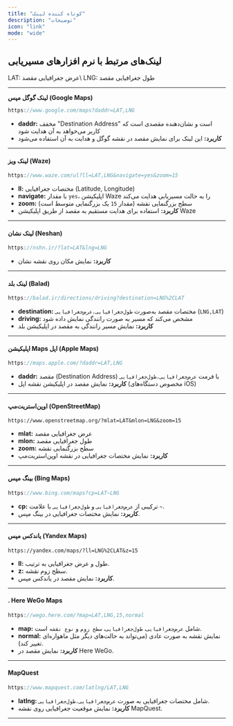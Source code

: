 ```yaml
---
title: "کوتاه کننده لینک"
description: "توضیحات"
icon: "link"
mode: "wide"
---
```



## لینک‌های مرتبط با نرم افزارهای مسیریابی

<Info>
  LAT: عرض جغرافیایی مقصد\
  LNG: طول جغرافیایی مقصد
</Info>

---

**لینک گوگل مپس (Google Maps)**

```javascript
https://www.google.com/maps?daddr=LAT,LNG
```

- **daddr:** مخفف "Destination Address" است و نشان‌دهنده مقصدی است که کاربر می‌خواهد به آن هدایت شود
- **کاربرد:** این لینک برای نمایش مقصد در نقشه گوگل و هدایت به آن استفاده می‌شود

---

#### **لینک ویز (Waze)**

```javascript
https://www.waze.com/ul?ll=LAT,LNG&navigate=yes&zoom=15 
```

- **ll:** مختصات جغرافیایی (Latitude, Longitude)
- **navigate:** با مقدار `yes`، اپلیکیشن Waze را به حالت مسیریابی هدایت می‌کند
- **zoom:** سطح بزرگنمایی نقشه (مقدار `15` یک بزرگنمایی متوسط است)
- **کاربرد:** استفاده برای هدایت مستقیم به مقصد از طریق اپلیکیشن Waze

---

#### **لینک نشان (Neshan)**

```javascript
https://nshn.ir/?lat=LAT&lng=LNG 
```

- **کاربرد:** نمایش مکان روی نقشه نشان

---

#### **لینک بلد (Balad)**

```javascript
https://balad.ir/directions/driving?destination=LNG%2CLAT 
```

- **destination:** مختصات مقصد به‌صورت `طول‌جغرافیایی،عرض‌جغرافیایی` (`LNG,LAT`)
- **driving:** مشخص می‌کند که مسیر به صورت رانندگی نمایش داده شود
- **کاربرد:** نمایش مسیر رانندگی به مقصد در اپلیکیشن بلد

---

#### **اپلیکیشن Maps اپل (Apple Maps)**

```javascript
https://maps.apple.com/?daddr=LAT,LNG 
```

- **daddr:** مقصد (Destination Address) با فرمت `عرض‌جغرافیایی،طول‌جغرافیایی`
- **کاربرد:** نمایش مقصد در اپلیکیشن نقشه اپل (مخصوص دستگاه‌های iOS)

---

#### **اوپن‌استریت‌مپ (OpenStreetMap)**

```
https://www.openstreetmap.org/?mlat=LAT&mlon=LNG&zoom=15 
```

- **mlat:** عرض جغرافیایی مقصد
- **mlon:** طول جغرافیایی مقصد
- **zoom:** سطح بزرگنمایی نقشه
- **کاربرد:** نمایش مختصات جغرافیایی در نقشه اوپن‌استریت‌مپ

---

#### **بینگ مپس (Bing Maps)**

```javascript
https://www.bing.com/maps?cp=LAT~LNG 
```

- **cp:** ترکیبی از `عرض‌جغرافیایی` و `طول‌جغرافیایی` با علامت `~`.
- **کاربرد:** نمایش مختصات جغرافیایی در بینگ مپس.

---

#### **یاندکس مپس (Yandex Maps)**

```
https://yandex.com/maps/?ll=LNG%2CLAT&z=15 
```

- **ll:** طول و عرض جغرافیایی به ترتیب.
- **z:** سطح زوم نقشه.
- **کاربرد:** نمایش مقصد در یاندکس مپس.

---

#### . **Here WeGo Maps**

```javascript
https://wego.here.com/?map=LAT,LNG,15,normal 
```

- **map:** شامل `عرض‌جغرافیایی`، `طول‌جغرافیایی`، `سطح زوم` و `نوع نقشه` است.
- **normal:** نمایش نقشه به صورت عادی (می‌تواند به حالت‌های دیگر مثل ماهواره‌ای تغییر کند).
- **کاربرد:** نمایش مقصد در Here WeGo.

---

#### **MapQuest**

```javascript
https://www.mapquest.com/latlng/LAT,LNG 
```

- **latlng:** شامل مختصات جغرافیایی به صورت `عرض‌جغرافیایی،طول‌جغرافیایی`.
- **کاربرد:** نمایش موقعیت جغرافیایی روی نقشه MapQuest.

---
